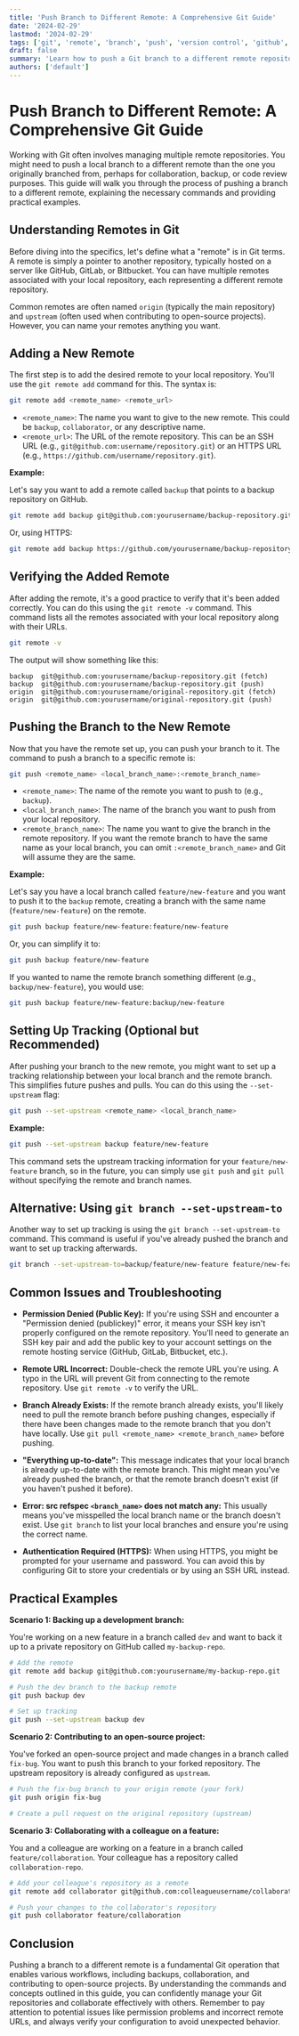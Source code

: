 ```yaml
---
title: 'Push Branch to Different Remote: A Comprehensive Git Guide'
date: '2024-02-29'
lastmod: '2024-02-29'
tags: ['git', 'remote', 'branch', 'push', 'version control', 'github', 'gitlab', 'bitbucket']
draft: false
summary: 'Learn how to push a Git branch to a different remote repository. This comprehensive guide covers adding remotes, pushing branches, tracking branches, and troubleshooting common issues.'
authors: ['default']
---
```


# Push Branch to Different Remote: A Comprehensive Git Guide

Working with Git often involves managing multiple remote repositories. You might need to push a local branch to a different remote than the one you originally branched from, perhaps for collaboration, backup, or code review purposes. This guide will walk you through the process of pushing a branch to a different remote, explaining the necessary commands and providing practical examples.

## Understanding Remotes in Git

Before diving into the specifics, let's define what a "remote" is in Git terms. A remote is simply a pointer to another repository, typically hosted on a server like GitHub, GitLab, or Bitbucket.  You can have multiple remotes associated with your local repository, each representing a different remote repository.

Common remotes are often named `origin` (typically the main repository) and `upstream` (often used when contributing to open-source projects). However, you can name your remotes anything you want.

## Adding a New Remote

The first step is to add the desired remote to your local repository.  You'll use the `git remote add` command for this. The syntax is:

```bash
git remote add <remote_name> <remote_url>
```

*   `<remote_name>`:  The name you want to give to the new remote. This could be `backup`, `collaborator`, or any descriptive name.
*   `<remote_url>`:  The URL of the remote repository. This can be an SSH URL (e.g., `git@github.com:username/repository.git`) or an HTTPS URL (e.g., `https://github.com/username/repository.git`).

**Example:**

Let's say you want to add a remote called `backup` that points to a backup repository on GitHub.

```bash
git remote add backup git@github.com:yourusername/backup-repository.git
```

Or, using HTTPS:

```bash
git remote add backup https://github.com/yourusername/backup-repository.git
```

## Verifying the Added Remote

After adding the remote, it's a good practice to verify that it's been added correctly. You can do this using the `git remote -v` command.  This command lists all the remotes associated with your local repository along with their URLs.

```bash
git remote -v
```

The output will show something like this:

```
backup  git@github.com:yourusername/backup-repository.git (fetch)
backup  git@github.com:yourusername/backup-repository.git (push)
origin  git@github.com:yourusername/original-repository.git (fetch)
origin  git@github.com:yourusername/original-repository.git (push)
```

## Pushing the Branch to the New Remote

Now that you have the remote set up, you can push your branch to it.  The command to push a branch to a specific remote is:

```bash
git push <remote_name> <local_branch_name>:<remote_branch_name>
```

*   `<remote_name>`: The name of the remote you want to push to (e.g., `backup`).
*   `<local_branch_name>`: The name of the branch you want to push from your local repository.
*   `<remote_branch_name>`: The name you want to give the branch in the remote repository.  If you want the remote branch to have the same name as your local branch, you can omit `:<remote_branch_name>` and Git will assume they are the same.

**Example:**

Let's say you have a local branch called `feature/new-feature` and you want to push it to the `backup` remote, creating a branch with the same name (`feature/new-feature`) on the remote.

```bash
git push backup feature/new-feature:feature/new-feature
```

Or, you can simplify it to:

```bash
git push backup feature/new-feature
```

If you wanted to name the remote branch something different (e.g., `backup/new-feature`), you would use:

```bash
git push backup feature/new-feature:backup/new-feature
```

## Setting Up Tracking (Optional but Recommended)

After pushing your branch to the new remote, you might want to set up a tracking relationship between your local branch and the remote branch. This simplifies future pushes and pulls.  You can do this using the `--set-upstream` flag:

```bash
git push --set-upstream <remote_name> <local_branch_name>
```

**Example:**

```bash
git push --set-upstream backup feature/new-feature
```

This command sets the upstream tracking information for your `feature/new-feature` branch, so in the future, you can simply use `git push` and `git pull` without specifying the remote and branch names.

## Alternative: Using `git branch --set-upstream-to`

Another way to set up tracking is using the `git branch --set-upstream-to` command. This command is useful if you've already pushed the branch and want to set up tracking afterwards.

```bash
git branch --set-upstream-to=backup/feature/new-feature feature/new-feature
```

## Common Issues and Troubleshooting

*   **Permission Denied (Public Key):** If you're using SSH and encounter a "Permission denied (publickey)" error, it means your SSH key isn't properly configured on the remote repository.  You'll need to generate an SSH key pair and add the public key to your account settings on the remote hosting service (GitHub, GitLab, Bitbucket, etc.).

*   **Remote URL Incorrect:**  Double-check the remote URL you're using. A typo in the URL will prevent Git from connecting to the remote repository. Use `git remote -v` to verify the URL.

*   **Branch Already Exists:** If the remote branch already exists, you'll likely need to pull the remote branch before pushing changes, especially if there have been changes made to the remote branch that you don't have locally.  Use `git pull <remote_name> <remote_branch_name>` before pushing.

*   **"Everything up-to-date":** This message indicates that your local branch is already up-to-date with the remote branch. This might mean you've already pushed the branch, or that the remote branch doesn't exist (if you haven't pushed it before).

*   **Error: src refspec `<branch_name>` does not match any:**  This usually means you've misspelled the local branch name or the branch doesn't exist. Use `git branch` to list your local branches and ensure you're using the correct name.

* **Authentication Required (HTTPS):** When using HTTPS, you might be prompted for your username and password.  You can avoid this by configuring Git to store your credentials or by using an SSH URL instead.

## Practical Examples

**Scenario 1: Backing up a development branch:**

You're working on a new feature in a branch called `dev` and want to back it up to a private repository on GitHub called `my-backup-repo`.

```bash
# Add the remote
git remote add backup git@github.com:yourusername/my-backup-repo.git

# Push the dev branch to the backup remote
git push backup dev

# Set up tracking
git push --set-upstream backup dev
```

**Scenario 2: Contributing to an open-source project:**

You've forked an open-source project and made changes in a branch called `fix-bug`. You want to push this branch to your forked repository.  The upstream repository is already configured as `upstream`.

```bash
# Push the fix-bug branch to your origin remote (your fork)
git push origin fix-bug

# Create a pull request on the original repository (upstream)
```

**Scenario 3: Collaborating with a colleague on a feature:**

You and a colleague are working on a feature in a branch called `feature/collaboration`. Your colleague has a repository called `collaboration-repo`.

```bash
# Add your colleague's repository as a remote
git remote add collaborator git@github.com:colleagueusername/collaboration-repo.git

# Push your changes to the collaborator's repository
git push collaborator feature/collaboration
```

## Conclusion

Pushing a branch to a different remote is a fundamental Git operation that enables various workflows, including backups, collaboration, and contributing to open-source projects. By understanding the commands and concepts outlined in this guide, you can confidently manage your Git repositories and collaborate effectively with others.  Remember to pay attention to potential issues like permission problems and incorrect remote URLs, and always verify your configuration to avoid unexpected behavior.